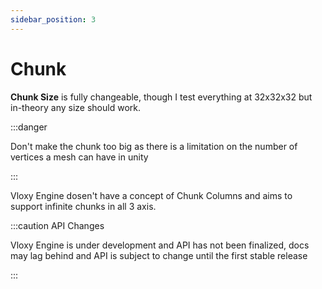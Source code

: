 ```yaml
---
sidebar_position: 3
---
```


# Chunk

**Chunk Size** is fully changeable, though I test everything at 32x32x32 but in-theory any size should work.

:::danger

Don't make the chunk too big as there is a limitation on the number of vertices a mesh can have in unity

:::

Vloxy Engine dosen't have a concept of Chunk Columns and aims to support infinite chunks in all 3 axis.

:::caution API Changes

Vloxy Engine is under development and API has not been finalized, docs may lag behind and API is subject to change until
the first stable release

:::